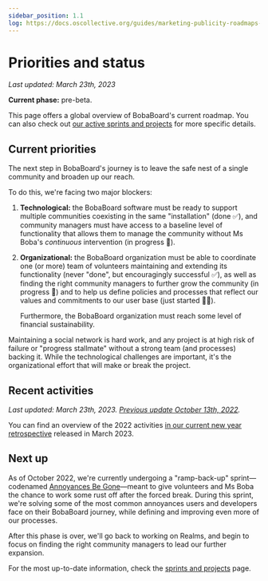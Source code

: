 ```yaml
---
sidebar_position: 1.1
log: https://docs.oscollective.org/guides/marketing-publicity-roadmaps-and-comms#why-a-roadmap
---
```


# Priorities and status

_Last updated: March 23th, 2023_

**Current phase:** pre-beta.

This page offers a global overview of BobaBoard's current roadmap. You can also check out [our active sprints and projects](./sprints-and-projects)
for more specific details.

## Current priorities

The next step in BobaBoard's journey is to leave the safe nest of a single community and broaden up our reach.

To do this, we're facing two major blockers:

1. **Technological:** the BobaBoard software must be ready to support multiple communities coexisting
   in the same "installation" (done ✅), and community managers must have access to a baseline level of
   functionality that allows them to manage the community without Ms Boba's _continuous_ intervention
   (in progress 💨).
2. **Organizational:** the BobaBoard organization must be able to coordinate one (or more) team of
   volunteers maintaining and extending its functionality (never "done", but encouragingly successful ✅),
   as well as finding the right community managers to further grow the community (in progress 💨) and
   to help us define policies and processes that reflect our values and commitments to our user base
   (just started 🚶‍♀️).

   Furthermore, the BobaBoard organization must reach some level of financial sustainability.

Maintaining a social network is hard work, and any project is at high risk of failure or "progress stallmate"
without a strong team (and processes) backing it. While the technological challenges are important, it's
the organizational effort that will make or break the project.

## Recent activities

_Last updated: March 23th, 2023. [Previous update October 13th, 2022](https://github.com/BobaBoard/boba-docs/blob/main/docusaurus/docs/product/roadmap/priorities-and-status.mdx#current-status)._

You can find an overview of the 2022 activities [in our current new year retrospective](https://www.bobaboard.com/blog/development-logs-10) released in March 2023.

## Next up

As of October 2022, we're currently undergoing a "ramp-back-up" sprint—codenamed [Annoyances Be Gone](https://github.com/orgs/BobaBoard/projects/5)—meant
to give volunteers and Ms Boba the chance to work some rust off after the forced break. During this sprint, we're solving some of the
most common annoyances users and developers face on their BobaBoard journey, while defining and improving even more of our
processes.

After this phase is over, we'll go back to working on Realms, and begin to focus on finding the right community managers
to lead our further expansion.

For the most up-to-date information, check the [sprints and projects](./sprints-and-projects) page.
